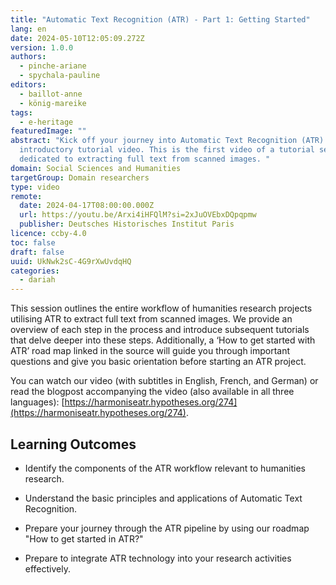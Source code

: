 ```yaml
---
title: "Automatic Text Recognition (ATR) - Part 1: Getting Started"
lang: en
date: 2024-05-10T12:05:09.272Z
version: 1.0.0
authors:
  - pinche-ariane
  - spychala-pauline
editors:
  - baillot-anne
  - könig-mareike
tags:
  - e-heritage
featuredImage: ""
abstract: "Kick off your journey into Automatic Text Recognition (ATR) with our
  introductory tutorial video. This is the first video of a tutorial series
  dedicated to extracting full text from scanned images. "
domain: Social Sciences and Humanities
targetGroup: Domain researchers
type: video
remote:
  date: 2024-04-17T08:00:00.000Z
  url: https://youtu.be/Arxi4iHFQlM?si=2xJuOVEbxDQpqpmw
  publisher: Deutsches Historisches Institut Paris
licence: ccby-4.0
toc: false
draft: false
uuid: UkNwk2sC-4G9rXwUvdqHQ
categories:
  - dariah
---
```

This session outlines the entire workflow of humanities research projects utilising ATR to extract full text from scanned images. We provide an overview of each step in the process and introduce subsequent tutorials that delve deeper into these steps. Additionally, a ‘How to get started with ATR’ road map linked in the source will guide you through important questions and give you basic orientation before starting an ATR project.

You can watch our video (with subtitles in English, French, and German) or read the blogpost accompanying the video (also available in all three languages): [https://harmoniseatr.hypotheses.org/274](https://harmoniseatr.hypotheses.org/274).

## Learning Outcomes

- Identify the components of the ATR workflow relevant to humanities research.
- Understand the basic principles and applications of Automatic Text Recognition.
- Prepare your journey through the ATR pipeline by using our roadmap "How to get started in ATR?"
- Prepare to integrate ATR technology into your research activities effectively.

  <VideoCard provider="youtube" id="https://youtu.be/Arxi4iHFQlM?si=2xJuOVEbxDQpqpmw" title="Automatic Text Recognition - Video 1: Getting Started" subtitle="Click here to view" image="images/folie1.png" />
